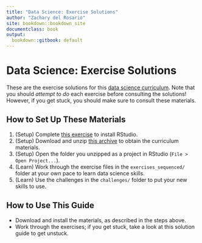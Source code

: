 ```yaml
---
title: "Data Science: Exercise Solutions"
author: "Zachary del Rosario"
site: bookdown::bookdown_site
documentclass: book
output:
  bookdown::gitbook: default
---
```


# Data Science: Exercise Solutions

These are the exercise solutions for this [data science curriculum](https://github.com/zdelrosario/data-science-curriculum). Note that you should *attempt to do* each exercise before consulting the solutions! However, if you get stuck, you should make sure to consult these materials.

## How to Set Up These Materials

1. (Setup) Complete [this exercise](https://zdelrosario.github.io/data-science-curriculum/setup-rstudio.html) to install RStudio.
2. (Setup) Download and unzip [this archive](https://github.com/zdelrosario/data-science-curriculum/archive/refs/heads/build.zip) to obtain the curriculum materials.
3. (Setup) Open the folder you unzipped as a project in RStudio (`File > Open Project...`).
4. (Learn) Work through the exercise files in the `exercises_sequenced/` folder at your own pace to learn data science skills.
5. (Learn) Use the challenges in the `challenges/` folder to put your new skills to use.

## How to Use This Guide

- Download and install the materials, as described in the steps above.
- Work through the exercises; if you get stuck, take a look at this solution guide to get unstuck.

